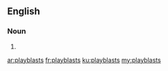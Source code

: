 ==English==

===Noun===
{{head|en}}

# {{plural of|playblast}}

[[ar:playblasts]]
[[fr:playblasts]]
[[ku:playblasts]]
[[my:playblasts]]